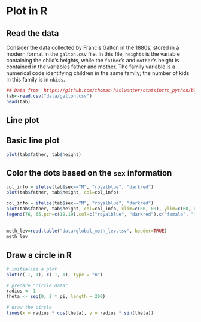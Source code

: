 # Plot in R 

## Read the data

Consider the data collected by Francis Galton in the 1880s, stored in a modern format in the `galton.csv` file. In this file, `heights` is the variable containing the child’s heights, while the `father`’s and `mother`’s height is contained in the variables father and mother.
The family variable is a numerical code identifying children in the same family; the number of kids in this family is in `nkids`.



```r
## Data from  https://github.com/thomas-haslwanter/statsintro_python/blob/master/ISP/Code_Quantlets/08_TestsMeanValues/anovaOneway/galton.csv
tab<-read.csv("data/galton.csv")
head(tab)
```



## Line plot

## Basic line plot

```r
plot(tab$father, tab$height)
```


## Color the dots based on the `sex` information

```r
col_info = ifelse(tab$sex=="M", "royalblue", "darkred")
plot(tab$father, tab$height, col=col_info)
```


```r
col_info = ifelse(tab$sex=="M", "royalblue", "darkred")
plot(tab$father, tab$height, col=col_info, xlim=c(60, 80), ylim=c(60, 80))
legend(76, 65,pch=c(19,19),col=c("royalblue", "darkred"),c("female", "male"),bty="o",cex=.8)

```



## 







```r
meth_lev=read.table("data/global_meth_lev.tsv", header=TRUE)
meth_lev
```



## Draw a circle in R 


```r
# initialize a plot
plot(c(-1, 1), c(-1, 1), type = "n")

# prepare "circle data"
radius <- 1
theta <- seq(0, 2 * pi, length = 200)

# draw the circle
lines(x = radius * cos(theta), y = radius * sin(theta))
```


